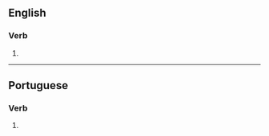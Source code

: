 ==English==

===Verb===
{{head|en|verb form}}

# {{en-third-person singular of|botanize}}

----

==Portuguese==

===Verb===
{{pt-verb-form}}

# {{pt-verb-form-of|botanizar}}